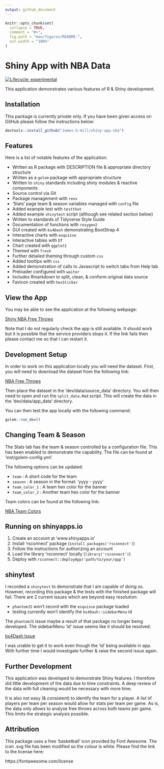 ```yaml
---
output: github_document
---
```


<!-- README.md is generated from README.Rmd. Please edit that file -->

```r

knitr::opts_chunk$set(
  collapse = TRUE,
  comment = "#>",
  fig.path = "man/figures/README-",
  out.width = "100%"
)

```

# Shiny App with NBA Data

<!-- badges: start -->
[![Lifecycle: experimental](https://img.shields.io/badge/lifecycle-experimental-orange.svg)](https://lifecycle.r-lib.org/articles/stages.html#experimental)
<!-- badges: end -->

This application demonstrates various features of R & Shiny development.

## Installation

This package is currently private only.
If you have been given access on GitHub please follow the instructions below:

```r

devtools::install_github("James-G-Hill/shiny-app-nba")

```

## Features

Here is a list of notable features of the application:

- Written as R package with DESCRIPTION file & appropriate directory structure
- Written as a `golem` package with appropriate structure
- Written to `shiny` standards including shiny modules & reactive components
- Source control via Git
- Package management with `renv`
- 'Stats' page team & season variables managed with `config` file
- Added example test with `testthat`
- Added example `shinytest` script (although see related section below)
- Written to standards of Tidyverse Style Guide
- Documentation of functions with `roxygen2`
- GUI created with `bs4Dash` demonstrating BootStrap 4
- Interactive charts with `esquisse`
- Interactive tables with `DT`
- Chart created with `ggplot2`
- Themed with `fresh`
- Further detailed theming through custom `css`
- Added tooltips with `css`
- Added demonstration of calls to Javascript to switch tabs from Help tab
- Preloader configured with `waiter`
- Includes Rmarkdown to split, clean, & conform original data source
- Favicon created with `hexSticker`

## View the App

You may be able to see the application at the following webpage:

[Shiny NBA Free Throws](https://james-g-hill.shinyapps.io/shiny-app-nba/)

Note that I do not regularly check the app is still available.
It should work but it is possible that the service providers stops it.
If the link fails then please contact me so that I can restart it.

## Development Setup

In order to work on this application locally you will need the dataset.
First, you will need to download the dataset from the following link:

[NBA Free Throws](https://www.kaggle.com/sebastianmantey/nba-free-throws)

Then place the dataset in the 'dev/data/source_data' directory.
You will then need to open and run the `split_data.Rmd` script.
This will create the data in the 'dev/data/app_data' directory.

You can then test the app locally with the following command:

```r
golem::run_dev()
```

## Changing Team & Season

The Stats tab has the team & season controlled by a configuration file.
This has been enabled to demonstrate the capability.
The file can be found at 'inst/golem-config.yml'.

The following options can be updated:

- `team` : A short code for the team
- `season` : A season in the format: 'yyyy - yyyy'
- `team_color_1` : A team hex color for the banner
- `team_color_2` : Another team hex color for the banner

Team colors can be found at the following link:

[NBA Team Colors](https://teamcolorcodes.com/nba-team-color-codes/)

## Running on shinyapps.io

1. Create an account at 'www.shinyapps.io'
2. Install 'rsconnect' package (`install.packages('rsconnect')`)
3. Follow the instructions for authorizing an account
4. Load the library 'rsconnect' locally (`library('rsconnect')`)
5. Deploy with `rsconnect::deployApp('path/to/your/app')`

## shinytest

I recorded a `shinytest` to demonstrate that I am capable of doing so.
However, recording this package & the tests with the finished package will fail.
There are 2 current issues which are beyond easy resolution:

- `phantomJS` won't record with the `esquisse` package loaded
- testing currently won't identify the `bs4Dash::sidebarMenu` id

The `phantomJS` issue maybe a result of that package no longer being developed.
The sidebarMenu 'id' issue seems like it should be resolved:

[bs4Dash Issue](https://github.com/RinteRface/bs4Dash/issues/8)

I was unable to get it to work even though the 'id' being available in app.
With further time I would investigate further & raise the second issue again.

## Further Development

This application was developed to demonstrate Shiny features.
I therefore did little development of the data due to time constraints.
A deep review of the data with full cleaning would be necessary with more time.

It is also not easy (& consistent) to identify the team for a player.
A list of players per team per season would allow for stats per team per game.
As is, the data only allows to analyse free throws across both teams per game.
This limits the strategic analysis possible.

## Attribution

This package uses a free 'basketball' icon provided by Font Awesome.
The icon .svg file has been modified so the colour is white.
Please find the link to the license here:

https://fontawesome.com/license
